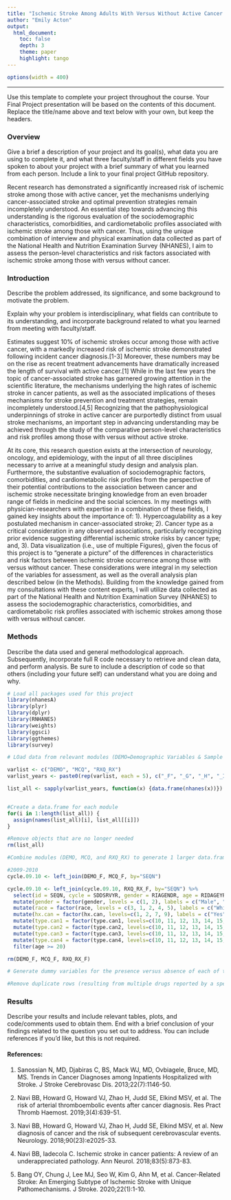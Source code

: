 ```yaml
---
title: "Ischemic Stroke Among Adults With Versus Without Active Cancer: An Assessment of Person-Level Characteristics and Risk Profiles"
author: "Emily Acton"
output: 
  html_document:
    toc: false 
    depth: 3 
    theme: paper 
    highlight: tango
---
```

```r
options(width = 400)
```  
***
Use this template to complete your project throughout the course. Your Final Project presentation will be based on the contents of this document. Replace the title/name above and text below with your own, but keep the headers.



### Overview
Give a brief a description of your project and its goal(s), what data you are using to complete it, and what three faculty/staff in different fields you have spoken to about your project with a brief summary of what you learned from each person. Include a link to your final project GitHub repository.

  Recent research has demonstrated a significantly increased risk of ischemic stroke among those with active cancer, yet the mechanisms underlying cancer-associated stroke and optimal prevention strategies remain incompletely understood.  An essential step towards advancing this understanding is the rigorous evaluation of the sociodemographic characteristics, comorbidities, and cardiometabolic profiles associated with ischemic stroke among those with cancer.  Thus, using the unique combination of interview and physical examination data collected as part of the National Health and Nutrition Examination Survey (NHANES), I aim to assess the person-level characteristics and risk factors associated with ischemic stroke among those with versus without cancer.



### Introduction 
Describe the problem addressed, its significance, and some background to motivate the problem.

Explain why your problem is interdisciplinary, what fields can contribute to its understanding, and incorporate background related to what you learned from meeting with faculty/staff.

  Estimates suggest 10% of ischemic strokes occur among those with active cancer, with a markedly increased risk of ischemic stroke demonstrated following incident cancer diagnosis.[1-3]  Moreover, these numbers may be on the rise as recent treatment advancements have dramatically increased the length of survival with active cancer.[1]  While in the last few years the topic of cancer-associated stroke has garnered growing attention in the scientific literature, the mechanisms underlying the high rates of ischemic stroke in cancer patients, as well as the associated implications of theses mechanisms for stroke prevention and treatment strategies, remain incompletely understood.[4,5]  Recognizing that the pathophysiological underpinnings of stroke in active cancer are purportedly distinct from usual stroke mechanisms, an important step in advancing understanding may be achieved through the study of the comparative person-level characteristics and risk profiles among those with versus without active stroke.

  At its core, this research question exists at the intersection of neurology, oncology, and epidemiology, with the input of all three disciplines necessary to arrive at a meaningful study design and analysis plan.  Furthermore, the substantive evaluation of sociodemographic factors, comorbidities, and cardiometabolic risk profiles from the perspective of their potential contributions to the association between cancer and ischemic stroke necessitate bringing knowledge from an even broader range of fields in medicine and the social sciences.  In my meetings with physician-researchers with expertise in a combination of these fields, I gained key insights about the importance of: 1). Hypercoagulability as a key postulated mechanism in cancer-associated stroke; 2). Cancer type as a critical consideration in any observed associations, particularly recognizing prior evidence suggesting differential ischemic stroke risks by cancer type; and, 3).  Data visualization (i.e., use of multiple Figures), given the focus of this project is to “generate a picture” of the differences in characteristics and risk factors between ischemic stroke occurrence among those with versus without cancer.  These considerations were integral in my selection of the variables for assessment, as well as the overall analysis plan described below (in the Methods). Building from the knowledge gained from my consultations with these content experts, I will utilize data collected as part of the National Health and Nutrition Examination Survey (NHANES) to assess the sociodemographic characteristics, comorbidities, and cardiometabolic risk profiles associated with ischemic strokes among those with versus without cancer.



### Methods
Describe the data used and general methodological approach. Subsequently, incorporate full R code necessary to retrieve and clean data, and perform analysis. Be sure to include a description of code so that others (including your future self) can understand what you are doing and why. 

```r

# Load all packages used for this project
library(nhanesA) 
library(plyr)
library(dplyr)
library(RNHANES)
library(weights)
library(ggsci)
library(ggthemes)
library(survey)


```


```r

# LOad data from relevant modules (DEMO=Demographic Variables & Sample Weights, MCQ=Medical Conditions, and RXQ_RX=Prescription Medications) and cycles (F=2009-2010, G=2011-2012, H=2013-2014, I=2015-2016, and J=2017-2018)

varlist <- c("DEMO", "MCQ", "RXQ_RX") 
varlist_years <- paste0(rep(varlist, each = 5), c("_F", "_G", "_H", "_I", "_J"))

list_all <- sapply(varlist_years, function(x) {data.frame(nhanes(x))}) 


#Create a data.frame for each module
for(i in 1:length(list_all)) {
  assign(names(list_all)[i], list_all[[i]])
} 

#Remove objects that are no longer needed
rm(list_all)

```



```r

#Combine modules (DEMO, MCQ, and RXQ_RX) to generate 1 larger data.frame per cycle, select and rename relevant variables, replace columns as factors for categorical variables (gender, race, history of cancer, and cancer type), filter to include only those with non-missing age>=20 years, and remove objects that are no longer needed

#2009-2010
cycle.09.10 <- left_join(DEMO_F, MCQ_F, by="SEQN") 

cycle.09.10 <- left_join(cycle.09.10, RXQ_RX_F, by="SEQN") %>%
  select(id = SEQN, cycle = SDDSRVYR, gender = RIAGENDR, age = RIDAGEYR, race =         RIDRETH1, hx.can = MCQ220, type.can1 = MCQ230A, type.can2 = MCQ230B, type.can3 =      MCQ230C, type.can4 = MCQ230D, age.bladder.can = MCQ240A, age.testi.can = MCQ240AA,    age.blood.can = MCQ240B, age.thyroid.can = MCQ240BB, age.bone.can = MCQ240C,          age.uteri.can = MCQ240CC, age.brain.can = MCQ240D, age.other.can = MCQ240DD,          age.unk.can = MCQ240DK, age.breast.can = MCQ240E, age.cervic.can = MCQ240F,           age.colon.can = MCQ240G, age.esoph.can = MCQ240H, age.gallblad.can = MCQ240I,         age.kidney.can = MCQ240J, age.larynx.can = MCQ240K, age.leukem.can = MCQ240L,         age.liver.can = MCQ240M, age.lung.can = MCQ240N, age.lymph.can = MCQ240O,             age.melano.can = MCQ240P, age.mouth.can = MCQ240Q, age.nerv.can = MCQ240R,            age.ovari.can = MCQ240S, age.pancr.can = MCQ240T, age.prost.can = MCQ240U,            age.rectal.can = MCQ240V, age.non.mela.can = MCQ240W, age.unk.skin.can = MCQ240X,     age.soft.can = MCQ240Y, age.stomach.can = MCQ240Z, drug = RXDDRGID, int.weight =      WTINT2YR) %>%
  mutate(gender = factor(gender, levels = c(1, 2), labels = c("Male", "Female"))) %>%
  mutate(race = factor(race, levels = c(3, 1, 2, 4, 5), labels = c("White",             "MexicanAmerican", "Hispanic", "Black", "Other"))) %>%
  mutate(hx.can = factor(hx.can, levels=c(1, 2, 7, 9), labels = c("Yes", "No", NA,      NA))) %>%
  mutate(type.can1 = factor(type.can1, levels=c(10, 11, 12, 13, 14, 15, 16, 17, 18,     19, 20, 21, 22, 23, 24, 25, 26, 27, 28, 29, 30, 31, 32, 33, 34, 35, 36, 37, 38, 39,   66, 77, 99), labels = c("Bladder", "Blood", "Bone", "Brain", "Breast", "Cervix",      "Colon", "Esophagus", "Gallbladder", "Kidney", "Larynx/Windpipe", "Leukemia",         "Liver", "Lung", "Lymphoma/Hodgkin's Disease", "Melanoma", "Mouth/Tongue/Lip",        "Nervous System", "Ovary", "Pancreas", "Prostate", "Rectum", "Skin (Non-Melanoma)",   "Skin (Kind Unknown)", "Soft Tissue", "Stomach", "Testis", "Thyroid", "Uterus",       "Other", NA, NA, NA))) %>%
  mutate(type.can2 = factor(type.can2, levels=c(10, 11, 12, 13, 14, 15, 16, 17, 18,     19, 20, 21, 22, 23, 24, 25, 26, 27, 28, 29, 30, 31, 32, 33, 34, 35, 36, 37, 38, 39,   66, 77, 99), labels = c("Bladder", "Blood", "Bone", "Brain", "Breast", "Cervix",      "Colon", "Esophagus", "Gallbladder", "Kidney", "Larynx/Windpipe", "Leukemia",         "Liver", "Lung", "Lymphoma/Hodgkin's Disease", "Melanoma", "Mouth/Tongue/Lip",        "Nervous System", "Ovary", "Pancreas", "Prostate", "Rectum", "Skin (Non-Melanoma)",   "Skin (Kind Unknown)", "Soft Tissue", "Stomach", "Testis", "Thyroid", "Uterus",       "Other", NA, NA, NA))) %>%
  mutate(type.can3 = factor(type.can3, levels=c(10, 11, 12, 13, 14, 15, 16, 17, 18,     19, 20, 21, 22, 23, 24, 25, 26, 27, 28, 29, 30, 31, 32, 33, 34, 35, 36, 37, 38, 39,   66, 77, 99), labels = c("Bladder", "Blood", "Bone", "Brain", "Breast", "Cervix",      "Colon", "Esophagus", "Gallbladder", "Kidney", "Larynx/Windpipe", "Leukemia",         "Liver", "Lung", "Lymphoma/Hodgkin's Disease", "Melanoma", "Mouth/Tongue/Lip",        "Nervous System", "Ovary", "Pancreas", "Prostate", "Rectum", "Skin (Non-Melanoma)",   "Skin (Kind Unknown)", "Soft Tissue", "Stomach", "Testis", "Thyroid", "Uterus",       "Other", NA, NA, NA))) %>%
  mutate(type.can4 = factor(type.can4, levels=c(10, 11, 12, 13, 14, 15, 16, 17, 18,     19, 20, 21, 22, 23, 24, 25, 26, 27, 28, 29, 30, 31, 32, 33, 34, 35, 36, 37, 38, 39,   66, 77, 99), labels = c("Bladder", "Blood", "Bone", "Brain", "Breast", "Cervix",      "Colon", "Esophagus", "Gallbladder", "Kidney", "Larynx/Windpipe", "Leukemia",         "Liver", "Lung", "Lymphoma/Hodgkin's Disease", "Melanoma", "Mouth/Tongue/Lip",        "Nervous System", "Ovary", "Pancreas", "Prostate", "Rectum", "Skin (Non-Melanoma)",   "Skin (Kind Unknown)", "Soft Tissue", "Stomach", "Testis", "Thyroid", "Uterus",       "Other", NA, NA, NA))) %>%
  filter(age >= 20)

rm(DEMO_F, MCQ_F, RXQ_RX_F)

```

```r

# Generate dummy variables for the presence versus absence of each of the assessed drugs: aspirin, dabigatran, dalteparin, enoxaparin, rivaroxaban, warfarin

#Remove duplicate rows (resulting from multiple drugs reported by a specific participant) 

```



### Results
Describe your results and include relevant tables, plots, and code/comments used to obtain them. End with a brief conclusion of your findings related to the question you set out to address. You can include references if you'd like, but this is not required.






#### References:

1. Sanossian N, MD, Djabiras C, BS, Mack WJ, MD, Ovbiagele, Bruce, MD, MS. Trends in Cancer Diagnoses among Inpatients Hospitalized with Stroke. J Stroke Cerebrovasc Dis. 2013;22(7):1146-50.

2. Navi BB, Howard G, Howard VJ, Zhao H, Judd SE, Elkind MSV, et al. The risk of arterial thromboembolic events after cancer diagnosis. Res Pract Thromb Haemost. 2019;3(4):639-51.

3. Navi BB, Howard G, Howard VJ, Zhao H, Judd SE, Elkind MSV, et al. New diagnosis of cancer and the risk of subsequent cerebrovascular events. Neurology. 2018;90(23):e2025-33.

4. Navi BB, Iadecola C. Ischemic stroke in cancer patients: A review of an underappreciated pathology. Ann Neurol. 2018;83(5):873-83.

5. Bang OY, Chung J, Lee MJ, Seo W, Kim G, Ahn M, et al. Cancer-Related Stroke: An Emerging Subtype of Ischemic Stroke with Unique Pathomechanisms. J Stroke. 2020;22(1):1-10.
